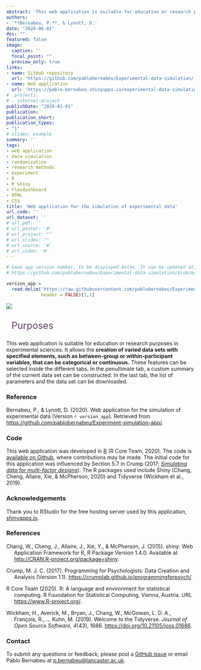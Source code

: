 ```yaml
---
abstract: 'This web application is suitable for education or research purposes in experimental sciences. It allows the creation of varied data sets with specified elements, such as between-group or within-participant variables, that can be categorical or continuous.'
authors:
- '**Bernabeu, P.**, & Lynott, D.'
date: "2020-06-01"
doi: ""
featured: false
image:
  caption: ''
  focal_point: ""
  preview_only: true
links:
- name: GitHub repository
  url: 'https://github.com/pablobernabeu/Experimental-data-simulation/'
- name: Web application
  url: 'https://pablo-bernabeu.shinyapps.io/experimental-data-simulation/'
#  projects:
# - internal-project
publishDate: "2020-01-01"
publication:
publication_short:
publication_types:
- "1"
# slides: example
summary: ''
tags:
- web application
- data simulation
- randomisation
- research methods
- experiment
- R
- R Shiny
- Flexdashboard
- HTML
- CSS
title: 'Web application for the simulation of experimental data'
url_code: ''
url_dataset: ''
# url_pdf: ''
# url_poster: '#'
# url_project: ""
# url_slides: ""
# url_source: '#'
# url_video: '#'
---
```



```r

# Save app version number, to be displayed below. It can be updated at: 
# https://github.com/pablobernabeu/Experimental-data-simulation/blob/master/version_number

version_app = 
  read.delim('https://raw.githubusercontent.com/pablobernabeu/Experimental-data-simulation/master/version_number',
             header = FALSE)[1,1]

```


<a href="https://github.com/pablobernabeu/Experimental-data-simulation/blob/master/Screenshot.png"><img src="https://github.com/pablobernabeu/Experimental-data-simulation/raw/master/Screenshot.png" /></a>


<div style = 'font-size: 25px; color: #614064; padding-top: 15px; padding-bottom: 10px;'><i class="fas fa-chalkboard-teacher fa-xs" aria-hidden="true"></i> <i class="fas fa-university fa-xs" aria-hidden="true"></i>&nbsp; Purposes </div>

This web application is suitable for education or research purposes in experimental sciences. It allows the **creation of varied data sets with specified elements, such as between-group or within-participant variables, that can be categorical or continuous.** These features can be selected inside the different tabs. In the penultimate tab, a custom summary of the current data set can be constructed. In the last tab, the list of parameters and the data set can be downloaded.

### Reference

Bernabeu, P., & Lynott, D. (2020). Web application for the simulation of experimental data (Version `r version_app`). Retrieved from [https://github.com/pablobernabeu/Experiment-simulation-app/](https://github.com/pablobernabeu/Experiment-simulation-app/).

### Code

This web application was developed in [R](https://www.r-project.org/about.html){target='_blank'} (R Core Team, 2020). The code is [available on Github](https://github.com/pablobernabeu/Experiment-simulation-app/blob/master/experiment-simulation.Rmd){target='_blank'}, where contributions may be made. The initial code for this application was influenced by Section 5.7 in Crump (2017; [*Simulating data for multi-factor designs*](https://crumplab.github.io/programmingforpsych/simulating-and-analyzing-data-in-r.html#simulating-data-for-multi-factor-designs){target='_blank'}). The R packages used include Shiny (Chang, Cheng, Allaire, Xie, & McPherson, 2020) and Tidyverse (Wickham et al., 2019).

### Acknowledgements

Thank you to RStudio for the free hosting server used by this application, [shinyapps.io](https://www.shinyapps.io/){target='_blank'}.

### References

<div style = "text-indent:-1.5em; margin-left:1.5em;">

Chang, W., Cheng, J., Allaire, J., Xie, Y., & McPherson, J. (2015). shiny: Web Application Framework for R, R Package Version 1.4.0. Available at [http://CRAN.R-project.org/package=shiny](http://CRAN.R-project.org/package=shiny){target='_blank'}.

Crump, M. J. C. (2017). Programming for Psychologists: Data Creation and Analysis (Version 1.1). [https://crumplab.github.io/programmingforpsych/](https://crumplab.github.io/programmingforpsych/){target='_blank'}.

R Core Team (2020). R: A language and environment for statistical computing. R Foundation for Statistical Computing, Vienna, Austria. URL [https://www.R-project.org/](https://www.R-project.org/){target='_blank'}.

Wickham, H., Averick, M., Bryan, J., Chang, W., McGowan, L. D. A., Fran&ccedil;ois, R., ... Kuhn, M. (2019). Welcome to the Tidyverse. *Journal of Open Source Software, 4*(43), 1686. [https://doi.org/10.21105/joss.01686](https://doi.org/10.21105/joss.01686){target='_blank'}.

</div>

### Contact

To submit any questions or feedback, please post a [GitHub issue](https://github.com/pablobernabeu/Experiment-simulation-app/issues){target='_blank'} or email Pablo Bernabeu at [p.bernabeu@lancaster.ac.uk](mailto:p.bernabeu@lancaster.ac.uk){target='_blank'}.

<br>
